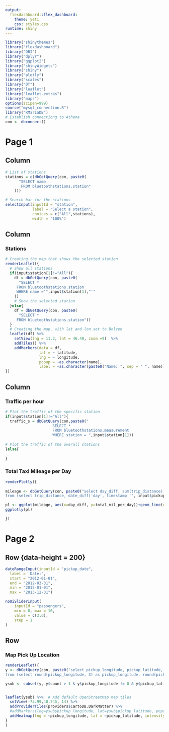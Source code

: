 ```yaml
---
output: 
  flexdashboard::flex_dashboard:
    theme: yeti
    css: styles.css
runtime: shiny
---
```



```r
library("shinythemes")
library("flexdashboard")
library("DBI")
library("dplyr")
library("ggplot2")
library("shinyWidgets")
library("shiny")
library("plotly")
library("scales")
library("DT")
library("leaflet")
library("leaflet.extras")
library("maps")
options(scipen=999)
source("mysql_connection.R")
library("RMariaDB")
# Establish connectiong to Athena
con <- dbconnect()
```


Page 1
=====================================  

Column {.sidebar}
-------------------------------------
```r
# List of stations
stations = c(dbGetQuery(con, paste0(
      "SELECT name
       FROM bluetoothstations.station"
    )))

# Search bar for the stations
selectInput(inputId = "station", 
            label = "Select a station",
            choices = c("All",stations),
            width = "100%")
```


Column {data-width=600}
-------------------------------------
    
### Stations

```r
# Creating the map that shows the selected station
renderLeaflet({
  # Show all stations
  if(input$station[1]!="All"){
    df = dbGetQuery(con, paste0(
      "SELECT *
     FROM bluetoothstations.station
     WHERE name ='",input$station[1],"'"
    ))
    # Show the selected station
  }else{
    df = dbGetQuery(con, paste0(
      "SELECT *
     FROM bluetoothstations.station"))
  }
  # Creating the map, with lat and lon set to Bolzen
  leaflet(df) %>% 
    setView(lng = 11.2, lat = 46.40, zoom =9)  %>%
    addTiles() %>% 
    addMarkers(data = df, 
               lat = ~ latitude,
               lng = ~ longitude, 
               popup = ~as.character(name), 
               label = ~as.character(paste0("Name: ", sep = " ", name)))
})
```
   
Column {data-width=450}
-------------------------------------
   
### Traffic per hour

```r
# Plot the traffic of the specific station
if(input$station[1]!="All"){
  traffic_s = dbGetQuery(con,paste0("
                     SELECT *
                     FROM bluetoothstations.measurement
                     WHERE station = ",input$station[1]))
  
# Plot the traffic of the overall stations
}else{
  
}
```


### Total Taxi Mileage per Day 
    
```r

renderPlotly({
  
mileage <- dbGetQuery(con, paste0("select day_diff, sum(trip_distance) as total_mil_per_day
from (select trip_distance, date_diff('day', timestamp '", input$pickup_date[1] , " 00:00:00', pickup_datetime) as day_diff from my_database.nyc_taxi  where vendor_id like '", input$vendor_id ,"' and pickup_datetime between timestamp '", input$pickup_date[1] , " 00:00:00' and timestamp '", input$pickup_date[2]," 00:00:00' and passenger_count between ", input$passengers[1], " and ", input$passengers[2], ") group by day_diff"))

pl <- ggplot(mileage, aes(x=day_diff, y=total_mil_per_day))+geom_line(colour="#0066CC")
ggplotly(pl)

})
```

Page 2 {data-orientation=rows}
=====================================    

Row {data-height = 200}
-------------------------------------
```r
dateRangeInput(inputId = "pickup_date", 
  label = 'Date:', 
  start = "2012-01-01", 
  end = "2012-03-31", 
  min = "2012-01-01",
  max = "2013-12-31")

noUiSliderInput(
    inputId = "passengers",
    min = 0, max = 10,
    value = c(3,6),
    step = 1
)
```

   
Row {data-height=600}
-------------------------------------

### Map Pick Up Location

```r
renderLeaflet({
y <- dbGetQuery(con, paste0("select pickup_longitude, pickup_latitude, count(*) as count
from (select round(pickup_longitude, 3) as pickup_longitude, round(pickup_latitude, 3) as pickup_latitude from my_database.nyc_taxi where vendor_id like '", input$vendor_id, "' and pickup_datetime between timestamp '", input$pickup_date[1], " 00:00:00' and timestamp '", input$pickup_date[2], " 00:00:00' and passenger_count between ", input$passengers[1], " and ", input$passengers[2], ") group by pickup_longitude, pickup_latitude"))

ysub <- subset(y, y$count > 1 & y$pickup_longitude != 0 & y$pickup_latitude != 0)


leaflet(ysub) %>%  # Add default OpenStreetMap map tiles
  setView(-73.99,40.745, 14) %>%
  addProviderTiles(providers$CartoDB.DarkMatter) %>%
  #addMarkers(lng=ysub$pickup_longitude, lat=ysub$pickup_latitude, popup="The birthplace of R")
  addHeatmap(lng = ~pickup_longitude, lat = ~pickup_latitude, intensity = ~(count/max(ysub$count)))
}
)

```
